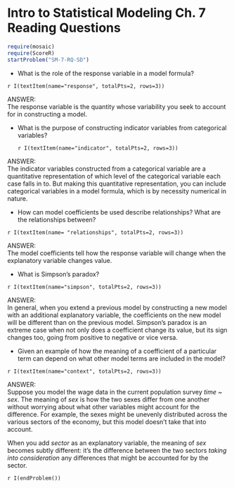 Intro to Statistical Modeling Ch. 7 Reading Questions
========================================================
```r
require(mosaic)
require(ScoreR)
startProblem("SM-7-RQ-SD")
```

* What is the role of the response variable in a model formula?

 `r I(textItem(name="response", totalPts=2, rows=3))`


<aside>
ANSWER:    
The response variable is the quantity whose variability you seek to account for in constructing a model.  
</aside>

* What is the purpose of constructing indicator variables from categorical variables?

  `r I(textItem(name="indicator", totalPts=2, rows=3))`

<aside>
ANSWER:    
The indicator variables constructed from a categorical variable are a quantitative representation of which level of the categorical variable each case falls in to.  But making this quantitative representation, you can include categorical
variables in a model formula, which is by necessity numerical in nature.
</aside>

* How can model coefficients be used describe relationships? What are the relationships between? 

 `r I(textItem(name= "relationships", totalPts=2, rows=3))`

<aside>
ANSWER:   
The model coefficients tell how the response variable will change when the explanatory variable changes value.  
</aside>

* What is Simpson's paradox? 

 `r I(textItem(name="simpson", totalPts=2, rows=3))`

<aside>
ANSWER:    
In general, when you extend a previous model by constructing a new model with an additional explanatory variable, the coefficients on the new model will be different than on the previous model.  Simpson's paradox is an extreme case when not only does a coefficient change its value, but its sign changes too, going from positive to negative or vice versa.
</aside>


* Given an example of how the meaning of a coefficient of a particular term can depend on what other model terms are included in the model? 

 `r I(textItem(name="context", totalPts=2, rows=3))`


<aside>
ANSWER:    
Suppose you model the wage data in the current population survey *time* ~ *sex*.  The meaning of *sex* is how the two sexes differ from one another without worrying about what other variables might account for the difference.  For example, the sexes might be unevenly distributed across the various sectors of the economy, but this model doesn't take that into account.

When you add *sector* as an explanatory variable, the meaning of *sex* becomes subtly different: it's the difference between the two sectors *taking into consideration* any differences that might be accounted for by the sector.
</aside>

`r I(endProblem())`